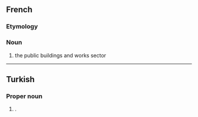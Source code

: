 ==French==

===Etymology===
{{initialism of|fr|bâtiments et travaux publics}}

===Noun===
{{fr-noun|m|-}}

# the public buildings and works sector

----

==Turkish==

===Proper noun===
{{head|tr|proper noun}}

# {{lb|tr|politics}} {{initialism of|tr|Bağımsız Türkiye Partisi|nodot=1}} {{gloss|Independent Turkey Party}}.